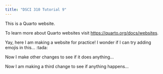 ```yaml
---
title: "DSCI 310 Tutorial 9"
---
```


This is a Quarto website.

To learn more about Quarto websites visit <https://quarto.org/docs/websites>.

Yay, here I am making a website for practice! 
I wonder if I can try adding emojis in this... :tada:

Now I make other changes to see if it does anything...

Now I am making a third change to see if anything happens...
